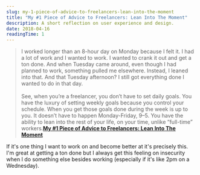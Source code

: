 ```yaml
---
slug: my-1-piece-of-advice-to-freelancers-lean-into-the-moment
title: "My #1 Piece of Advice to Freelancers: Lean Into The Moment"
description: A short reflection on user experience and design.
date: 2018-04-16
readingTime: 1
---
```


>I worked longer than an 8-hour day on Monday because I felt it. I had a lot of work and I wanted to work. I wanted to crank it out and get a ton done. And when Tuesday came around, even though I had planned to work, something pulled me elsewhere. Instead, I leaned into that. And that Tuesday afternoon? I still got everything done I wanted to do in that day.<br /><br />
See, when you’re a freelancer, you don’t have to set daily goals. You have the luxury of setting weekly goals because you control your schedule. When you get those goals done during the week is up to you. It doesn’t have to happen Monday-Friday, 9–5. You have the ability to lean into the rest of your life, on your time, unlike “full-time” workers.**<a href="https://medium.com/@Arestia/my-1-piece-of-advice-to-freelancers-lean-into-the-moment-ed7e4195fa05">My #1 Piece of Advice to Freelancers: Lean Into The Moment</a>**

If it's one thing I want to work on and become better at it's precisely this. I'm great at getting a ton done but I always get this feeling on insecurity when I do something else besides working (especially if it's like 2pm on a Wednesday).